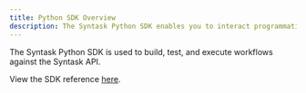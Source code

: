 ```yaml
---
title: Python SDK Overview
description: The Syntask Python SDK enables you to interact programmatically with Syntask's API
---
```


The Syntask Python SDK is used to build, test, and execute workflows against the Syntask API.

View the SDK reference [here](https://syntask-python-sdk-docs.netlify.app/).
